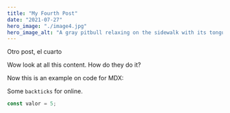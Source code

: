 ```yaml
---
title: "My Fourth Post"
date: "2021-07-27"
hero_image: "./image4.jpg"
hero_image_alt: "A gray pitbull relaxing on the sidewalk with its tongue hanging out"
---
```

Otro post, el cuarto

Wow look at all this content. How do they do it?

Now this is an example on code for MDX:

Some `backticks` for online.

```js
const valor = 5;
```